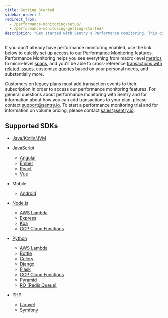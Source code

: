 ```yaml
---
title: Getting Started
sidebar_order: 1
redirect_from:
  - /performance-monitoring/setup/
  - /performance-monitoring/getting-started/
description: "Get started with Sentry's Performance Monitoring. This quick setup will empower you to see everything from macro-level metrics to micro-level spans, and you'll be able to cross-reference transactions with related issues and customize queries."
---
```


If you don't already have performance monitoring enabled, use the link below to quickly set up access to our [Performance Monitoring](/product/performance/) features. Performance Monitoring helps you see everything from macro-level [metrics](/product/performance/metrics/) to micro-level [spans](/product/performance/event-detail/), and you'll be able to cross-reference [transactions with related issues](/product/performance/transaction-summary/), customize [queries](/product/discover-queries/query-builder/) based on your personal needs, and substantially more.

<Alert>

Customers on legacy plans must add transaction events to their subscription in order to access our performance monitoring features. For general questions about performance monitoring with Sentry and for information about how you can add transactions to your plan, please contact [support@sentry.io](mailto:support@sentry.io). To start a performance monitoring trial and for information on volume pricing, please contact [sales@sentry.io](mailto:sales@sentry.io).

</Alert>

## Supported SDKs

- [Java/Kotlin/JVM](/platforms/java/performance/)

- [JavaScript](/platforms/javascript/performance/)
  - [Angular](/platforms/javascript/guides/angular/performance/)
  - [Ember](/platforms/javascript/guides/ember/performance/)
  - [React](/platforms/javascript/guides/react/#monitor-performance)
  - [Vue](/platforms/javascript/guides/vue/#monitor-performance)

- Mobile
  - [Android](/platforms/android/performance/)

- [Node.js](/platforms/node/performance/)
  - [AWS Lambda](/platforms/node/guides/aws-lambda/)
  - [Express](/platforms/node/guides/express/#monitor-performance)
  - [Koa](/platforms/node/guides/koa/#monitor-performance)
  - [GCP Cloud Functions](/platforms/node/guides/gcp-functions/)

- [Python](/platforms/python/performance/)
  - [AWS Lambda](/platforms/python/guides/aws-lambda/performance/)
  - [Bottle](/platforms/python/guides/bottle/performance/)
  - [Celery](/platforms/python/guides/celery/performance/)
  - [Django](/platforms/python/guides/django/performance/)
  - [Flask](/platforms/python/guides/flask/performance/)
  - [GCP Cloud Functions](/platforms/python/guides/gcp-functions/)
  - [Pyramid](/platforms/python/guides/pyramid/performance/)
  - [RQ (Redis Queue)](/platforms/python/guides/rq/performance/)

- [PHP](/platforms/php/#monitor-performance)
  - [Laravel](/platforms/php/guides/laravel/#monitor-performance)
  - [Symfony](/platforms/php/guides/symfony/performance/)
